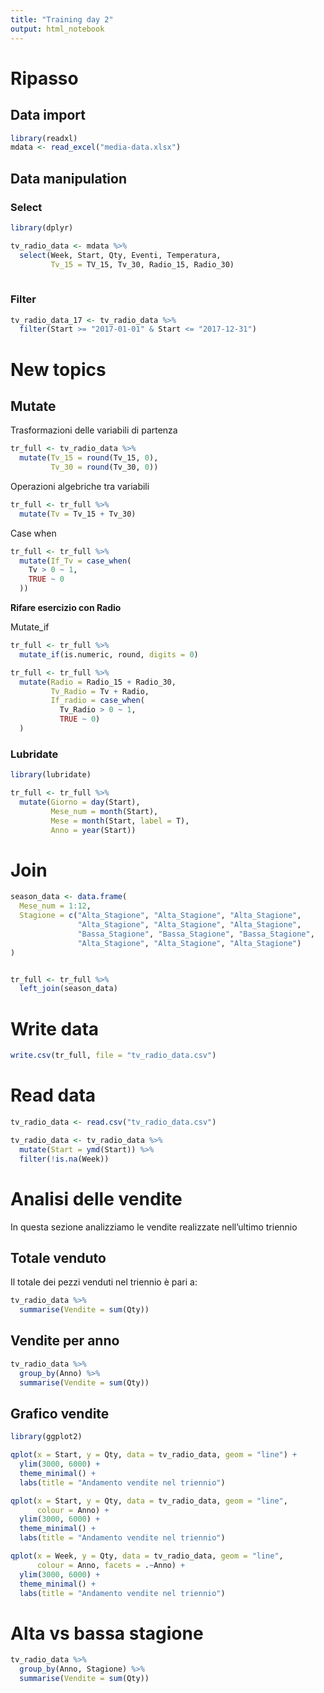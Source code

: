 ```yaml
---
title: "Training day 2"
output: html_notebook
---
```


# Ripasso

## Data import

```r
library(readxl)
mdata <- read_excel("media-data.xlsx")
```


## Data manipulation

### Select

```r
library(dplyr)

tv_radio_data <- mdata %>%
  select(Week, Start, Qty, Eventi, Temperatura, 
         Tv_15 = TV_15, Tv_30, Radio_15, Radio_30)
  
```

### Filter

```r
tv_radio_data_17 <- tv_radio_data %>% 
  filter(Start >= "2017-01-01" & Start <= "2017-12-31")
```


# New topics

## Mutate

Trasformazioni delle variabili di partenza

```r
tr_full <- tv_radio_data %>%
  mutate(Tv_15 = round(Tv_15, 0),
         Tv_30 = round(Tv_30, 0))
```


Operazioni algebriche tra variabili

```r
tr_full <- tr_full %>%
  mutate(Tv = Tv_15 + Tv_30)
```

Case when

```r
tr_full <- tr_full %>%
  mutate(If_Tv = case_when(
    Tv > 0 ~ 1,
    TRUE ~ 0 
  ))
```

**Rifare esercizio con Radio**


Mutate_if

```r
tr_full <- tr_full %>%
  mutate_if(is.numeric, round, digits = 0)
```



```r
tr_full <- tr_full %>%
  mutate(Radio = Radio_15 + Radio_30,
         Tv_Radio = Tv + Radio, 
         If_radio = case_when(
           Tv_Radio > 0 ~ 1,
           TRUE ~ 0)
  )
```


### Lubridate

```r
library(lubridate)

tr_full <- tr_full %>%
  mutate(Giorno = day(Start),
         Mese_num = month(Start),
         Mese = month(Start, label = T),
         Anno = year(Start))
```


# Join

```r

season_data <- data.frame(
  Mese_num = 1:12,
  Stagione = c("Alta_Stagione", "Alta_Stagione", "Alta_Stagione", 
               "Alta_Stagione", "Alta_Stagione", "Alta_Stagione",
               "Bassa_Stagione", "Bassa_Stagione", "Bassa_Stagione", 
               "Alta_Stagione", "Alta_Stagione", "Alta_Stagione")
)


tr_full <- tr_full %>%
  left_join(season_data)
```



# Write data

```r
write.csv(tr_full, file = "tv_radio_data.csv")
```



# Read data

```r
tv_radio_data <- read.csv("tv_radio_data.csv")
```

```r
tv_radio_data <- tv_radio_data %>%
  mutate(Start = ymd(Start)) %>%
  filter(!is.na(Week))
```



# Analisi delle vendite

In questa sezione analizziamo le vendite realizzate nell'ultimo triennio

## Totale venduto

Il totale dei pezzi venduti nel triennio è pari a:

```r
tv_radio_data %>%
  summarise(Vendite = sum(Qty))
```

## Vendite per anno

```r
tv_radio_data %>%
  group_by(Anno) %>%
  summarise(Vendite = sum(Qty)) 
```


## Grafico vendite

```r
library(ggplot2)
```


```r
qplot(x = Start, y = Qty, data = tv_radio_data, geom = "line") +
  ylim(3000, 6000) +
  theme_minimal() +
  labs(title = "Andamento vendite nel triennio")
```


```r
qplot(x = Start, y = Qty, data = tv_radio_data, geom = "line",
      colour = Anno) +
  ylim(3000, 6000) +
  theme_minimal() +
  labs(title = "Andamento vendite nel triennio")
```


```r
qplot(x = Week, y = Qty, data = tv_radio_data, geom = "line",
      colour = Anno, facets = .~Anno) +
  ylim(3000, 6000) +
  theme_minimal() +
  labs(title = "Andamento vendite nel triennio") 
```

# Alta vs bassa stagione

```r
tv_radio_data %>%
  group_by(Anno, Stagione) %>%
  summarise(Vendite = sum(Qty))
```


